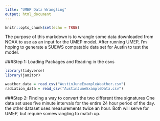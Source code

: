 ```yaml
---
title: "UMEP Data Wrangling"
output: html_document
---
```


```r
knitr::opts_chunk$set(echo = TRUE)
```

The purpose of this markdown is to wrangle some data downloaded from NOAA to use as an input for the UMEP model. After running UMEP, I'm hoping to generate a SUEWS compatable data set for Austin to test the model.

###Step 1: Loading Packages and Reading in the csvs 
```r

library(tidyverse)
library(janitor)

```



```r
weather_data = read_csv("AustinJuneExampleWeather.csv")
radiation_data = read_csv("AustinJuneExampleData.csv")
```

###Step 2: Finding a way to convert the two different time signatures
One data set uses five minute intervals for the entire 24 hour period of the day. the other dataset uses measurements twice an hour. Both will serve for UMEP, but require somewrangling to match up. 

```r

```

